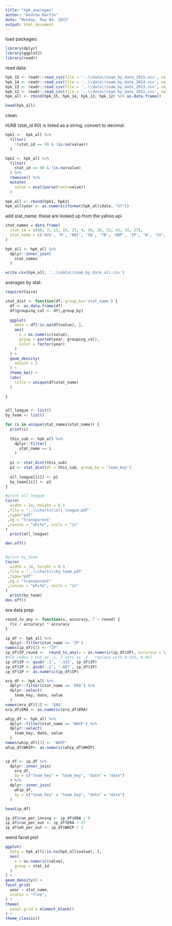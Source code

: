 ```yaml
---
title: "hpk_averages"
author: "Andrew Martin"
date: "Monday, May 04, 2015"
output: html_document
---
```


load packages:

```r
library(dplyr)
library(ggplot2)
library(readr)
```

read data:

```r

hpk_15 <- readr::read_csv(file = '..\\data\\team_by_date_2015.csv', na = "-")
hpk_14 <- readr::read_csv(file = '..\\data\\team_by_date_2014.csv', na = "-")
hpk_13 <- readr::read_csv(file = '..\\data\\team_by_date_2013.csv', na = "-")
hpk_12 <- readr::read_csv(file = '..\\data\\team_by_date_2012.csv', na = "-")
hpk_all <- rbind(hpk_15, hpk_14, hpk_13, hpk_12) %>% as.data.frame()

head(hpk_all)
```

clean 

H/AB (stat_id 60) is listed as a string.  convert to decimal.
```r

hpk1 <-  hpk_all %>%
  filter(
    !(stat_id == 60 & !is.na(value))
  )

hpk2 <- hpk_all %>%
  filter(
    stat_id == 60 & !is.na(value)
  ) %>%
  rowwise() %>%
  mutate(
    value = eval(parse(text=value)) 
  )
  
hpk_all <- rbind(hpk1, hpk2)
hpk_all$year <- as.numeric(format(hpk_all$date, "%Y"))

```

add stat_name.  these are looked up from the yahoo api

```r

stat_names = data.frame(
  stat_id = c(60, 7, 13, 16, 23, 4, 50, 28, 32, 42, 26, 27),
  stat_name = c('AVG', 'R', 'RBI', 'SB', 'TB', 'OBP', 'IP', 'W', 'SV', 'K', 'ERA', 'WHIP')
)

hpk_all <- hpk_all %>%
  dplyr::inner_join(
    stat_names
  )

write.csv(hpk_all, '..\\data\\team_by_date_all.csv')

```

averages by stat:

```r
require(Cairo)

stat_dist <- function(df, group_by='stat_name') {
  df <- as.data.frame(df)
  df$grouping_col <- df[,group_by]
  
  ggplot(
    data = df[!is.na(df$value), ],
    aes(
      x = as.numeric(value),
      group = paste0(year, grouping_col),
      color = factor(year)
    )
  ) + 
  geom_density(
    adjust = 2
  ) +
  theme_bw() +
  labs(
    title = unique(df$stat_name)
  )
  
}


all_league <- list()
by_team <- list()

for (i in unique(stat_names$stat_name)) {
  print(i)
  
  this_sub <- hpk_all %>%
    dplyr::filter(
      stat_name == i
    )
  
  p1 <- stat_dist(this_sub)
  p2 <- stat_dist(df = this_sub, group_by = 'team_key')
  
  all_league[[i]] <- p1
  by_team[[i]] <- p2
}

#print all_league
Cairo(
  width = 14, height = 8.5
 ,file = '..\\charts\\all_league.pdf'
 ,type="pdf"
 ,bg = "transparent"
 ,canvas = "white", units = "in"
)
  print(all_league)

dev.off()


#print by_team
Cairo(
  width = 14, height = 8.5
 ,file = '..\\charts\\by_team.pdf'
 ,type="pdf"
 ,bg = "transparent"
 ,canvas = "white", units = "in"
)
  print(by_team)
dev.off()

```

era data prep
```r

round_to_any <- function(x, accuracy, f = round) {
  f(x / accuracy) * accuracy
}

ip_df <- hpk_all %>% 
  dplyr::filter(stat_name == 'IP') 
names(ip_df)[2] <- "IP"
ip_df$IP_round <-  round_to_any(x = as.numeric(ip_df$IP), accuracy = 1, f = ceiling)  
#mlb codes 1 out as .1, 2 outs as .2.  replace with 0.333, 0.667
ip_df$IP <- gsub('.1', '.333', ip_df$IP)
ip_df$IP <- gsub('.2', '.667', ip_df$IP)
ip_df$IP <- as.numeric(ip_df$IP)

era_df <- hpk_all %>%
  dplyr::filter(stat_name == 'ERA') %>%
  dplyr::select(
    team_key, date, value
  )
names(era_df)[3] <- 'ERA'
era_df$ERA <- as.numeric(era_df$ERA)

whip_df <- hpk_all %>%
  dplyr::filter(stat_name == 'WHIP') %>%
  dplyr::select(
    team_key, date, value
  )
names(whip_df)[3] <- 'WHIP'
whip_df$WHIP<- as.numeric(whip_df$WHIP)


ip_df <- ip_df %>%
  dplyr::inner_join(
    era_df,
    by = c("team_key" = "team_key", "date" = "date")
  ) %>%
  dplyr::inner_join(
    whip_df,
    by = c("team_key" = "team_key", "date" = "date")
  )

head(ip_df)

ip_df$run_per_inning <- ip_df$ERA / 9
ip_df$run_per_out <- ip_df$ERA / 27
ip_df$wh_per_out <- ip_df$WHIP / 3


```

weird facet plot

```r

ggplot(
  data = hpk_all[!is.na(hpk_all$value), ],
  aes(
    x = as.numeric(value),
    group = stat_id
  )
) + 
geom_density() +
facet_grid(
  year ~ stat_name,
  scales = "free",
) +
theme(
  panel.grid = element_blank()
) +
theme_classic()

```